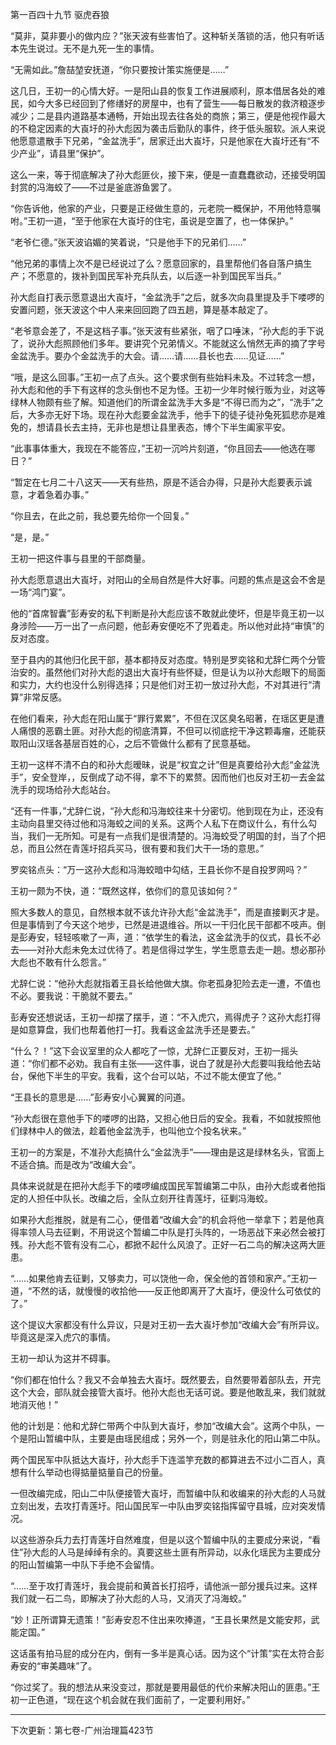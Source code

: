 

第一百四十九节 驱虎吞狼

“莫非，莫非要小的做内应？”张天波有些害怕了。这种斩关落锁的活，他只有听话本先生说过。无不是九死一生的事情。

“无需如此。”詹喆堃安抚道，“你只要按计策实施便是……”

这几日，王初一的心情大好。一是阳山县的恢复工作进展顺利，原本借居各处的难民，如今大多已经回到了修缮好的房屋中，也有了营生――每日散发的救济粮逐步减少；二是县内道路基本通畅，开始出现去往各处的商旅；第三，便是他视作最大的不稳定因素的大崀圩的孙大彪因为袭击后勤队的事件，终于低头服软。派人来说他愿意遣散手下兄弟，“金盆洗手”，居家迁出大崀圩，只是他家在大崀圩还有“不少产业”，请县里“保护”。

这么一来，等于彻底解决了孙大彪匪伙，接下来，便是一直蠢蠢欲动，还接受明国封赏的冯海蛟了――不过是釜底游鱼罢了。

“你告诉他，他家的产业，只要是正经做生意的，元老院一概保护，不用他特意嘱咐。”王初一道，“至于他家在大崀圩的住宅，虽说是空置了，也一体保护。”

“老爷仁德。”张天波谄媚的笑着说，“只是他手下的兄弟们……”

“他兄弟的事情上次不是已经说过了么？愿意回家的，县里帮他们各自落户搞生产；不愿意的，拨补到国民军补充兵队去，以后逐一补到国民军当兵。”

孙大彪自打表示愿意退出大崀圩，“金盆洗手”之后，就多次向县里提及手下喽啰的安置问题，张天波这个中人来来回回跑了四五趟，算是基本敲定了。

“老爷意会差了，不是这档子事。”张天波有些紧张，咽了口唾沫，“孙大彪的手下说了，说孙大彪照顾他们多年。要讲究个兄弟情义。不能就这么悄然无声的摘了字号金盆洗手。要办个金盆洗手的大会。请……请……县长也去……见证……”

“哦，是这么回事。”王初一点了点头。这个要求倒有些始料未及。不过转念一想，孙大彪和他的手下有这样的念头倒也不足为怪。王初一少年时候行贩为业，对这等绿林人物颇有些了解。知道他们的所谓金盆洗手大多是“不得已而为之”，“洗手”之后，大多亦无好下场。现在孙大彪要金盆洗手，他手下的徒子徒孙兔死狐悲亦是难免的，想请县长去主持，无非也是想让县里表态，博个下半生阖家平安。

“此事事体重大，我现在不能答应，”王初一沉吟片刻道，“你且回去――他选在哪日？”

“暂定在七月二十八这天――天有些热，原是不适合办得，只是孙大彪要表示诚意，才着急着办事。”

“你且去，在此之前，我总要先给你一个回复。”

“是，是。”

王初一把这件事与县里的干部商量。

孙大彪愿意退出大崀圩，对阳山的全局自然是件大好事。问题的焦点是这会不舍是一场“鸿门宴”。

他的“首席智囊”彭寿安的私下判断是孙大彪应该不敢就此使坏，但是毕竟王初一以身涉险――万一出了一点问题，他彭寿安便吃不了兜着走。所以他对此持“审慎”的反对态度。

至于县内的其他归化民干部，基本都持反对态度。特别是罗奕铭和尤辞仁两个分管治安的。虽然他们对孙大彪的退出大崀圩有些怀疑，但是认为以孙大彪眼下的局面和实力，大约也没什么别得选择；只是他们对王初一放过孙大彪，不对其进行“清算”非常反感。

在他们看来，孙大彪在阳山属于“罪行累累”，不但在汉区臭名昭著，在瑶区更是遭人痛恨的恶霸土匪。对孙大彪的彻底清算，不但可以彻底挖干净这颗毒瘤，还能获取阳山汉瑶各基层百姓的心，之后不管做什么都有了民意基础。

王初一这样不清不白的和孙大彪暧昧，说是“权宜之计”但是真要给孙大彪“金盆洗手”，安全登岸，，反倒成了动不得，拿不下的累赘。因而他们也反对王初一去金盆洗手的现场给孙大彪站台。

“还有一件事，”尤辞仁说，“孙大彪和冯海蛟往来十分密切。他到现在为止，还没有主动向县里交待过他和冯海蛟之间的关系。这两个人私下在商议什么，有什么勾当，我们一无所知。可是有一点我们是很清楚的。冯海蛟受了明国的封，当了个把总，而且公然在青莲圩招兵买马，很有要和我们大干一场的意思。”

罗奕铭点头：“万一这孙大彪和冯海蛟暗中勾结，王县长你不是自投罗网吗？”

王初一颇为不快，道：“既然这样，依你们的意见该如何？”

照大多数人的意见，自然根本就不该允许孙大彪“金盆洗手”，而是直接剿灭才是。但是事情到了今天这个地步，已然是进退维谷。所以一干归化民干部都不吱声。倒是彭寿安，轻轻咳嗽了一声，道：“依学生的看法，这金盆洗手的仪式，县长不必去――对孙大彪未免太过优待了。若是信得过学生，学生愿意去走一趟。想必那孙大彪也不敢有什么怨言。”

尤辞仁说：“他孙大彪就指着王县长给他做大旗。你老孤身犯险去走一遭，不值也不必。要我说：干脆就不要去。”

彭寿安还想说话，王初一却摆了摆手，道：“不入虎穴，焉得虎子？这孙大彪打得是如意算盘，我们也帮着他打一打。我看这金盆洗手还是要去。”

“什么？！”这下会议室里的众人都吃了一惊，尤辞仁正要反对，王初一摇头道：“你们都不必劝。我自有主张――这件事，说白了就是孙大彪要叫我给他去站台，保他下半生的平安。我看，这个台可以站，不过不能太便宜了他。”

“王县长的意思是……”彭寿安小心翼翼的问道。

“孙大彪很在意他手下的喽啰的出路，又担心他日后的安全。我看，不如就按照他们绿林中人的做法，趁着他金盆洗手，也叫他立个投名状来。”

王初一的方案是，不准孙大彪搞什么“金盆洗手”――理由是这是绿林名头，官面上不适合搞。而是改为“改编大会”。

具体来说就是在把孙大彪手下的喽啰编成国民军暂编第二中队，由孙大彪或者他指定的人担任中队长。改编之后，全队立刻开往青莲圩，征剿冯海蛟。

如果孙大彪推脱，就是有二心，便借着“改编大会”的机会将他一举拿下；若是他真得率领人马去征剿，不用说这个暂编二中队是打头阵的，一场恶战下来必然会被打残。孙大彪不管有没有二心，都掀不起什么风浪了。正好一石二鸟的解决这两大匪患。

“……如果他肯去征剿，又够卖力，可以饶他一命，保全他的首领和家产。”王初一道，“不然的话，就慢慢的收拾他――反正他即离开了大崀圩，便没什么可依仗的了。”

这个提议大家都没有什么异议，只是对王初一去大崀圩参加“改编大会”有所异议。毕竟这是深入虎穴的事情。

王初一却认为这并不碍事。

“你们都在怕什么？我又不会单独去大崀圩。既然要去，自然要带着部队去，开完这个大会，部队就会接管大崀圩。他孙大彪也无话可说。要是他敢乱来，我们就就地消灭他！”

他的计划是：他和尤辞仁带两个中队到大崀圩，参加“改编大会”。这两个中队，一个是阳山暂编中队，主要是由瑶民组成；另外一个，则是驻永化的阳山第二中队。

两个国民军中队抵达大崀圩，孙大彪手下连滥竽充数的都算进去不过小二百人，真想有什么举动也得掂量掂量自己的份量。

一但改编完成，阳山二中队便接管大崀圩，而暂编中队和收编来的孙大彪的人马就立刻出发，去攻打青莲圩。阳山国民军一中队由罗奕铭指挥留守县城，应对突发情况。

以这些游杂兵力去打青莲圩自然难度，但是以这个暂编中队的主要成分来说，“看住”孙大彪的人马是绰绰有余的。真要这些土匪有所异动，以永化瑶民为主要成分的阳山暂编第一中队下手绝不会留情。

“……至于攻打青莲圩，我会提前和黄首长打招呼，请他派一部分援兵过来。这样我们就一石二鸟，即解决了孙大彪的人马，又消灭了冯海蛟。”

“妙！正所谓算无遗策！”彭寿安忍不住出来吹捧道，“王县长果然是文能安邦，武能定国。”

这话虽有拍马屁的成分在内，倒有一多半是真心话。因为这个“计策”实在太符合彭寿安的“审美趣味”了。

“你过奖了。我的想法从来没变过，那就是要用最低的代价来解决阳山的匪患。”王初一正色道，“现在这个机会就在我们面前了，一定要利用好。”

--------------------------------------------

下次更新：第七卷-广州治理篇423节

